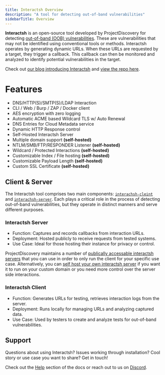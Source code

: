 ```yaml
---
title: Interactsh Overview
description: "A tool for detecting out-of-band vulnerabilities"
sidebarTitle: Overview
---
```

**Interactsh** is an open-source tool developed by ProjectDiscovery for detecting [out-of-band (OOB) vulnerabilities](https://portswigger.net/burp/application-security-testing/oast). These are vulnerabilities that may not be identified using conventional tools or methods. Interactsh operates by generating dynamic URLs. When these URLs are requested by a target, they trigger a callback. This callback can then be monitored and analyzed to identify potential vulnerabilities in the target. 

Check out [our blog introducing Interactsh](https://blog.projectdiscovery.io/interactsh-release/) and [view the repo here](https://github.com/projectdiscovery/interactsh).

# Features

- DNS/HTTP(S)/SMTP(S)/LDAP Interaction
- CLI / Web / Burp / ZAP / Docker client
- AES encryption with zero logging
- Automatic ACME based Wildcard TLS w/ Auto Renewal
- DNS Entries for Cloud Metadata service
- Dynamic HTTP Response control
- Self-Hosted Interactsh Server
- Multiple domain support **(self-hosted)**
- NTLM/SMB/FTP/RESPONDER Listener **(self-hosted)**
- Wildcard / Protected Interactions **(self-hosted)**
- Customizable Index / File hosting **(self-hosted)**
- Customizable Payload Length **(self-hosted)**
- Custom SSL Certificate **(self-hosted)**

## Client & Server
The Interactsh tool comprises two main components: [`interachsh-cleint`](/tools/interactsh/running) and [`interachsh-server`](/tools/interactsh/server). Each plays a critical role in the process of detecting out-of-band vulnerabilities, but they operate in distinct manners and serve different purposes.

### Interactsh Server
* Function: Captures and records callbacks from interaction URLs.
* Deployment: Hosted publicly to receive requests from tested systems.
* Use Case: Ideal for those hosting their instance for privacy or control.

ProjectDiscovery maintains a number of [publically accessable interactsh servers](/tools/interactsh/running#projectdiscovery-interachsh-servers) that you can use in order to only run the client for your specific use case. Alternatively, you can [self host your own interactsh server](/tools/interactsh/running#self-hosted-interactsh-server) if you want it to run on your custom domain or you need more control over the server side interactions.

### Interactsh Client
* Function: Generates URLs for testing, retrieves interaction logs from the server.
* Deployment: Runs locally for managing URLs and analyzing captured data.
* Use Case: Used by testers to create and analyze tests for out-of-band vulnerabilities.


## Support 
Questions about using Interactsh? Issues working through installation? Cool story or use case you want to share? Get in touch! 

Check out the [Help](/help) section of the docs or reach out to us on [Discord](https://discord.com/invite/projectdiscovery). 